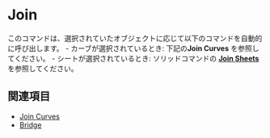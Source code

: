
# Join

<Reference shortcut="J" command="Join" button="推奨コマンドメニューで" buttonIcon='button-join' />

このコマンドは、選択されていたオブジェクトに応じて以下のコマンドを自動的に呼び出します。
    - カーブが選択されているとき: 下記の**Join Curves** を参照してください。
    - シートが選択されているとき: ソリッドコマンドの [**Join Sheets**](/solid/join#join-sheets)を参照してください。

## 関連項目
- [Join Curves](join-curves)
- [Bridge](bridge)